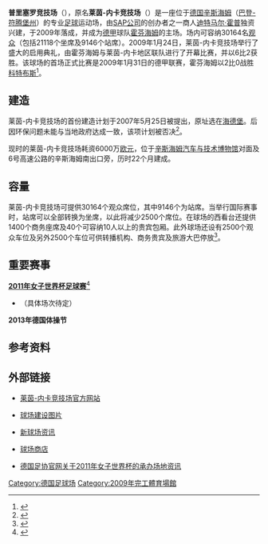 {{coord|49|14|21|N|08|53|18|E|region:DE_type:city_source:dewiki|display=title}}
{{noteTA
|G1=德甲
}}
{{Infobox Stadium
|       stadium_name = 普里塞罗竞技场<br>Prezero-Arena
|           nickname =
|              image = [[File:090103_RheinNeckarArena.JPG|300px]]
|           fullname = 
|           location = {{flagicon|Germany}} [[德国|德国]]，[[辛斯海姆|辛斯海姆]]
|              built = 2007年5月25日
|             opened = 2009年1月24日
|          renovated = 
|             closed =
|         demolished = 
|              owner = [[迪特马尔·霍普|迪特马尔·霍普]]
|           operator = 
|            surface = [[草地|草地]]
|  construction_cost = €6000万[[欧元|欧元]]
|          architect = 
|            tenants = <center>[[霍芬海姆足球俱乐部|霍芬海姆足球俱乐部]]
|   seating_capacity = <center>30,164（座席及站席）<br> 27,500（全座席）</center>
|}}

'''普里塞罗竞技场'''（{{lang-fr|Prezero-Arena}}），原名'''莱茵-内卡竞技场'''（{{lang-de|Rhein-Neckar-Arena}}）是一座位于[[德国|德国]][[辛斯海姆|辛斯海姆]]（[[巴登-符腾堡州|巴登-符腾堡州]]）的专业[[足球|足球]]运动场，由[[SAP公司|SAP公司]]的创办者之一商人[[迪特马尔·霍普|迪特马尔·霍普]]独资兴建，于2009年落成，并成为[[德甲|德甲]]球队[[霍芬海姆|霍芬海姆]]的主场。场内可容纳30164名[[观众|观众]]（包括21118个坐席及9146个站席）。2009年1月24日，莱茵-内卡竞技场举行了盛大的启用典礼，由霍芬海姆与莱茵-内卡地区联队进行了开幕比赛，并以6比2获胜。该球场的首场正式比赛是2009年1月31日的德甲联赛，霍芬海姆以2比0战胜[[科特布斯足球俱乐部|科特布斯]]<ref>{{Cite web|title=霍芬海姆再领跑 柏林赫塔紧追|url=http://www.dfo.cn/DFO/show.asp?id=8766|accessdate=2009-02-09|publisher=德国足球在线|deadurl=yes|archiveurl=https://web.archive.org/web/20090326084541/http://www.dfo.cn/dfo/show.asp?id=8766|archivedate=2009-03-26}}</ref>。

== 建造 ==
莱茵-内卡竞技场的首份建造计划于2007年5月25日被提出，原址选在[[海德堡|海德堡]]。后因环保问题未能与当地政府达成一致，该项计划被否决<ref>{{Cite web|title=小村庄的大幸福--霍芬海姆|url=http://sports.cctv.com/special/C22903/20081202/105628.shtml|accessdate=2009-02-09|publisher=中国中央电视台|archive-date=2019-09-18|archive-url=https://web.archive.org/web/20190918042948/http://sports.cctv.com/special/C22903/20081202/105628.shtml|dead-url=no}}</ref>。

现时的莱茵-内卡竞技场耗资6000万[[欧元|欧元]]，位于[[辛斯海姆汽车与技术博物馆|辛斯海姆汽车与技术博物馆]]对面及6号高速公路的辛斯海姆南出口旁，历时22个月建成。

== 容量 ==
莱茵-内卡竞技场可提供30164个观众席位，其中9146个为站席。当举行国际赛事时，站席可以全部转换为坐席，以此将减少2500个席位。在球场的西看台还提供1400个商务座席及40个可容纳10人以上的贵宾包厢。此外球场还设有2500个观众车位及另外2500个车位可供转播机构、商务贵宾及旅游大巴停放<ref>{{de}}{{Cite web|title=Das Stadion – ein Stück Zukunft des Clubs|url=http://www.tsg-hoffenheim.de/4news.php?d%5Babteilung%5D=Das%20neue%20Stadion&d%5Bnr%5D=2348&d%5Bvolltextsuche%5D=&ueberschrift=Jahresbilanz|accessdate=2009-02-09|publisher=tsg-hoffenheim.de|deadurl=yes|archiveurl=https://web.archive.org/web/20090207121522/http://www.tsg-hoffenheim.de/4news.php?d%5Babteilung%5D=Das%20neue%20Stadion&d%5Bnr%5D=2348&d%5Bvolltextsuche%5D=&ueberschrift=Jahresbilanz|archivedate=2009-02-07}}</ref>。

== 重要赛事 ==
'''[[2011年女子世界杯足球赛|2011年女子世界杯足球赛]]'''<ref>{{en}}{{Cite web|title=Women's World Cup Germany 2011-Sinsheim|url=http://www.fifa.com/womensworldcup/destination/cities/city=5990/index.html|accessdate=2009-02-09|publisher=FIFA.com|archive-date=2012-03-30|archive-url=https://www.webcitation.org/66XZXE1GX?url=http://www.fifa.com/womensworldcup/destination/cities/city=5990/index.html|dead-url=no}}</ref>
*（具体场次待定）
'''2013年德国体操节'''

== 参考资料 ==
{{reflist}}

== 外部链接 ==   
{{Commons|Rhein-Neckar-Arena|莱茵-内卡竞技场}}
* {{de}}[https://web.archive.org/web/20100804071401/http://www.rheinneckararena.de/ 莱茵-内卡竞技场官方网站]
* {{de}}[https://web.archive.org/web/20090223151936/http://kraichgaufoto.de/stadionseite.html 球场建设图片]
* {{de}}[https://web.archive.org/web/20090103192819/http://www.tsg-hoffenheim.de/4news.php?d%5Babteilung%5D=Das%20neue%20Stadion&ueberschrift=Das+neue+Stadion 新球场资讯]
* {{de}}[http://www.tsg-hoffenheim.de/4news.php?d%5Bnr%5D=2827&d%5Babteilung%5D=Fu%DFball 球场商店] {{Wayback|url=http://www.tsg-hoffenheim.de/4news.php?d%5Bnr%5D=2827&d%5Babteilung%5D=Fu%DFball |date=20090207174307 }}
* {{de}}[http://www.dfb.de/index.php?id=502148 德国足协官网关于2011年女子世界杯的承办场地资讯] {{Wayback|url=http://www.dfb.de/index.php?id=502148 |date=20081207082618 }}

{{2011年女子世界盃足球賽競賽球場}}

[[Category:德国足球场|Category:德国足球场]]
[[Category:2009年完工體育場館|Category:2009年完工體育場館]]